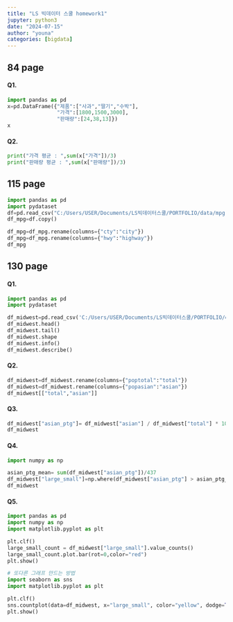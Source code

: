 ```yaml
---
title: "LS 빅데이터 스쿨 homework1"
jupyter: python3
date: "2024-07-15"
author: "youna"
categories: [bigdata] 
---
```


## 84 page

#### Q1.

```python
import pandas as pd
x=pd.DataFrame({"제품":["사과","딸기","수박"],
                "가격":[1800,1500,3000],
                "판매량":[24,38,13]})
x
```

#### Q2.

```python
print("가격 평균 : ",sum(x["가격"])/3)
print("판매량 평균 : ",sum(x["판매량"])/3)
```

## 115 page

```python
import pandas as pd
import pydataset
df=pd.read_csv("C:/Users/USER/Documents/LS빅데이터스쿨/PORTFOLIO/data/mpg.csv")
df_mpg=df.copy()

df_mpg=df_mpg.rename(columns={"cty":"city"})
df_mpg=df_mpg.rename(columns={"hwy":"highway"})
df_mpg
```

## 130 page

#### Q1.

```python
import pandas as pd
import pydataset

df_midwest=pd.read_csv('C:/Users/USER/Documents/LS빅데이터스쿨/PORTFOLIO/data/midwest.csv')
df_midwest.head()
df_midwest.tail()
df_midwest.shape
df_midwest.info()
df_midwest.describe()

```

#### Q2.

```python

df_midwest=df_midwest.rename(columns={"poptotal":"total"})
df_midwest=df_midwest.rename(columns={"popasian":"asian"})
df_midwest[["total","asian"]]

```

#### Q3.

```python
df_midwest["asian_ptg"]= df_midwest["asian"] / df_midwest["total"] * 100
df_midwest
```

#### Q4.

```python
import numpy as np

asian_ptg_mean= sum(df_midwest["asian_ptg"])/437
df_midwest["large_small"]=np.where(df_midwest["asian_ptg"] > asian_ptg_mean, "large", "small")
df_midwest
```

#### Q5.

```python
import pandas as pd
import numpy as np
import matplotlib.pyplot as plt

plt.clf()
large_small_count = df_midwest["large_small"].value_counts()
large_small_count.plot.bar(rot=0,color="red")
plt.show()

# 또다른 그래프 만드는 방법
import seaborn as sns
import matplotlib.pyplot as plt

plt.clf()
sns.countplot(data=df_midwest, x="large_small", color="yellow", dodge=True)
plt.show()

```
